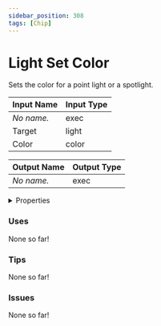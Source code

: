 ```yaml
---
sidebar_position: 308
tags: [Chip]
---
```


# Light Set Color

Sets the color for a point light or a spotlight.




<EsbSvg />

| Input Name | Input Type |
|-----------|-----------|
| *No name.* | exec |
| Target | light |
| Color | color |

| Output Name | Output Type |
|-----------|-----------|
| *No name.* | exec |


<details>
  <summary>Properties</summary>
  <div>
    <div>
    <table>
      <thead>
        <tr>
          <th>Is beta required?</th>
          <th>❌</th>
        </tr>
        <tr>
          <th>Is this chip a trolling risk?</th>
          <th>❌</th>
        </tr>
        <tr>
          <th>Chip UUID</th>
          <th>b2698906-68bd-4ea3-be98-35a23615b522</th>
        </tr>
      </thead>
    </table>
    </div>
  </div>
</details>

### Uses

None so far!

### Tips

None so far!

### Issues

None so far!